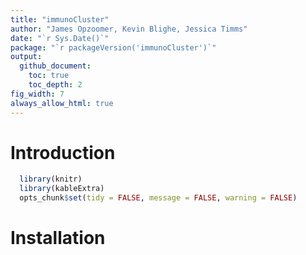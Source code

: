 ```yaml
---
title: "immunoCluster"
author: "James Opzoomer, Kevin Blighe, Jessica Timms"
date: "`r Sys.Date()`"
package: "`r packageVersion('immunoCluster')`"
output:
  github_document:
    toc: true
    toc_depth: 2
fig_width: 7
always_allow_html: true
---
```



# Introduction

```r
  library(knitr)
  library(kableExtra)
  opts_chunk$set(tidy = FALSE, message = FALSE, warning = FALSE)
```

# Installation
